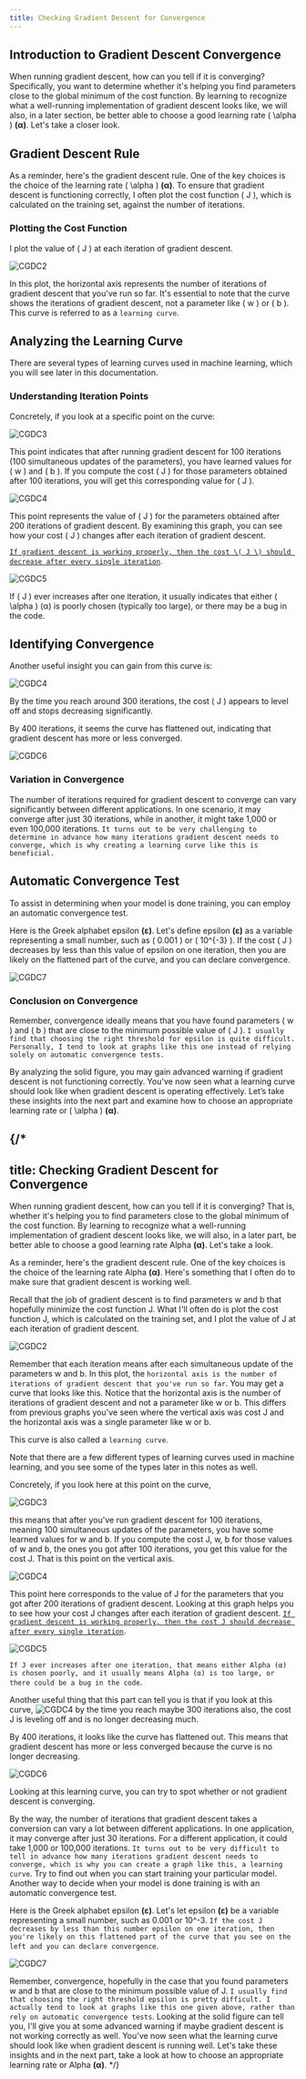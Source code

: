 ```yaml
---
title: Checking Gradient Descent for Convergence
---
```


## Introduction to Gradient Descent Convergence

When running gradient descent, how can you tell if it is converging? Specifically, you want to determine whether it's helping you find parameters close to the global minimum of the cost function. By learning to recognize what a well-running implementation of gradient descent looks like, we will also, in a later section, be better able to choose a good learning rate \( \alpha \) **(&alpha;)**. Let's take a closer look.

## Gradient Descent Rule

As a reminder, here's the gradient descent rule. One of the key choices is the choice of the learning rate \( \alpha \) **(&alpha;)**. To ensure that gradient descent is functioning correctly, I often plot the cost function \( J \), which is calculated on the training set, against the number of iterations.

### Plotting the Cost Function

I plot the value of \( J \) at each iteration of gradient descent.

![CGDC2](/SL/GDP/CGDC2.png)

In this plot, the horizontal axis represents the number of iterations of gradient descent that you've run so far. It's essential to note that the curve shows the iterations of gradient descent, not a parameter like \( w \) or \( b \). This curve is referred to as a `learning curve`.

## Analyzing the Learning Curve

There are several types of learning curves used in machine learning, which you will see later in this documentation. 

### Understanding Iteration Points

Concretely, if you look at a specific point on the curve:

![CGDC3](/SL/GDP/CGDC3.png)

This point indicates that after running gradient descent for 100 iterations (100 simultaneous updates of the parameters), you have learned values for \( w \) and \( b \). If you compute the cost \( J \) for those parameters obtained after 100 iterations, you will get this corresponding value for \( J \).

![CGDC4](/SL/GDP/CGDC4.png)

This point represents the value of \( J \) for the parameters obtained after 200 iterations of gradient descent. By examining this graph, you can see how your cost \( J \) changes after each iteration of gradient descent. 

<u>`If gradient descent is working properly, then the cost \( J \) should decrease after every single iteration`</u>.

![CGDC5](/SL/GDP/CGDC5.png)

If \( J \) ever increases after one iteration, it usually indicates that either \( \alpha \) (α) is poorly chosen (typically too large), or there may be a bug in the code.

## Identifying Convergence

Another useful insight you can gain from this curve is:

![CGDC4](/SL/GDP/CGDC4.png)

By the time you reach around 300 iterations, the cost \( J \) appears to level off and stops decreasing significantly. 

By 400 iterations, it seems the curve has flattened out, indicating that gradient descent has more or less converged.

![CGDC6](/SL/GDP/CGDC6.png)

### Variation in Convergence

The number of iterations required for gradient descent to converge can vary significantly between different applications. In one scenario, it may converge after just 30 iterations, while in another, it might take 1,000 or even 100,000 iterations. `It turns out to be very challenging to determine in advance how many iterations gradient descent needs to converge, which is why creating a learning curve like this is beneficial.` 

## Automatic Convergence Test

To assist in determining when your model is done training, you can employ an automatic convergence test.

Here is the Greek alphabet epsilon **(&epsilon;)**. Let's define epsilon **(&epsilon;)** as a variable representing a small number, such as \( 0.001 \) or \( 10^{-3} \). If the cost \( J \) decreases by less than this value of epsilon on one iteration, then you are likely on the flattened part of the curve, and you can declare convergence.

![CGDC7](/SL/GDP/CGDC7.png)

### Conclusion on Convergence

Remember, convergence ideally means that you have found parameters \( w \) and \( b \) that are close to the minimum possible value of \( J \). `I usually find that choosing the right threshold for epsilon is quite difficult. Personally, I tend to look at graphs like this one instead of relying solely on automatic convergence tests.` 

By analyzing the solid figure, you may gain advanced warning if gradient descent is not functioning correctly. You've now seen what a learning curve should look like when gradient descent is operating effectively. Let’s take these insights into the next part and examine how to choose an appropriate learning rate or \( \alpha \) **(&alpha;)**.

{/* 
---
title: Checking Gradient Descent for Convergence
---


When running gradient descent, how can you tell if it is converging? That is, whether it's helping you to find parameters close to the global minimum of the cost function. By learning to recognize what a well-running implementation of gradient descent looks like, we will also, in a later part, be better able to choose a good learning rate Alpha **(&alpha;)**. Let's take a look. 

As a reminder, here's the gradient descent rule. One of the key choices is the choice of the learning rate Alpha **(&alpha;)**. Here's something that I often do to make sure that gradient descent is working well. 

Recall that the job of gradient descent is to find parameters w and b that hopefully minimize the cost function J. What I'll often do is plot the cost function J, which is calculated on the training set, and I plot the value of J at each iteration of gradient descent. 

![CGDC2](/SL/GDP/CGDC2.png)

Remember that each iteration means after each simultaneous update of the parameters w and b. In this plot, the `horizontal axis is the number of iterations of gradient descent that you've run so far`. You may get a curve that looks like this. Notice that the horizontal axis is the number of iterations of gradient descent and not a parameter like w or b. This differs from previous graphs you've seen where the vertical axis was cost J and the horizontal axis was a single parameter like w or b. 

This curve is also called a `learning curve`. 

Note that there are a few different types of learning curves used in machine learning, and you see some of the types later in this notes as well. 

Concretely, if you look here at this point on the curve,

![CGDC3](/SL/GDP/CGDC3.png)

this means that after you've run gradient descent for 100 iterations, meaning 100 simultaneous updates of the parameters, you have some learned values for w and b. If you compute the cost J, w, b for those values of w and b, the ones you got after 100 iterations, you get this value for the cost J. That is this point on the vertical axis.

![CGDC4](/SL/GDP/CGDC4.png)

This point here corresponds to the value of J for the parameters that you got after 200 iterations of gradient descent. Looking at this graph helps you to see how your cost J changes after each iteration of gradient descent. <u>`If gradient descent is working properly, then the cost J should decrease after every single iteration`</u>. 

![CGDC5](/SL/GDP/CGDC5.png)

`If J ever increases after one iteration, that means either Alpha (α) is chosen poorly, and it usually means Alpha (α) is too large, or there could be a bug in the code`. 


Another useful thing that this part can tell you is that if you look at this curve, 
![CGDC4](/SL/GDP/CGDC4.png)
by the time you reach maybe 300 iterations also, the cost J is leveling off and is no longer decreasing much. 

By 400 iterations, it looks like the curve has flattened out. This means that gradient descent has more or less converged because the curve is no longer decreasing. 

![CGDC6](/SL/GDP/CGDC6.png)

Looking at this learning curve, you can try to spot whether or not gradient descent is converging. 

By the way, the number of iterations that gradient descent takes a conversion can vary a lot between different applications. In one application, it may converge after just 30 iterations. For a different application, it could take 1,000 or 100,000 iterations. `It turns out to be very difficult to tell in advance how many iterations gradient descent needs to converge, which is why you can create a graph like this, a learning curve`. Try to find out when you can start training your particular model. Another way to decide when your model is done training is with an automatic convergence test.

Here is the Greek alphabet epsilon **(&epsilon;)**. Let's let epsilon **(&epsilon;)** be a variable representing a small number, such as 0.001 or 10^-3. `If the cost J decreases by less than this number epsilon on one iteration, then you're likely on this flattened part of the curve that you see on the left and you can declare convergence`.

![CGDC7](/SL/GDP/CGDC7.png)

Remember, convergence, hopefully in the case that you found parameters w and b that are close to the minimum possible value of J. `I usually find that choosing the right threshold epsilon is pretty difficult. I actually tend to look at graphs like this one given above, rather than rely on automatic convergence tests`. Looking at the solid figure can tell you, I'll give you at some advanced warning if maybe gradient descent is not working correctly as well. You've now seen what the learning curve should look like when gradient descent is running well. Let's take these insights and in the next part, take a look at how to choose an appropriate learning rate or Alpha **(&alpha;)**.
*/}